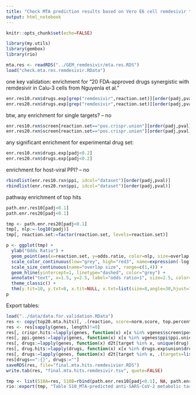 ```yaml
---
title: "Check MTA prediction results based on Vero E6 cell remdesivir treatment data"
output: html_notebook
---
```


```r
knitr::opts_chunk$set(echo=FALSE)
```

```r
library(my.utils)
library(gembox)
library(rio)
```

```r
mta.res <- readRDS("../GEM_remdesivir/mta.res.RDS")
load("check.mta.res.remdesivir.RData")
```

one key validation: enrichment for "20 FDA-approved drugs synergistic with remdesivir in Calu-3 cells from Nguyenla et al."

```r
enr.res10.rxn$drugs.exp[grep("remdesivir",reaction.set)][order(padj,pval)]
enr.res20.rxn$drugs.exp[grep("remdesivir",reaction.set)][order(padj,pval)]
```

btw, any enrichment for single targets? -- no
```r
enr.res10.rxn$screen[reaction.set=="pos.crispr.union"][order(padj,pval), -"reaction.set"]
enr.res20.rxn$screen[reaction.set=="pos.crispr.union"][order(padj,pval), -"reaction.set"]
```

any significant enrichment for experimental drug set:
```r
enr.res10.rxn$drugs.exp[padj<0.2]
enr.res20.rxn$drugs.exp[padj<0.2]
```

enrichment for host-viral PPI? -- no
```r
rbindlist(enr.res10.rxn$ppi, idcol="dataset")[order(padj,pval)]
rbindlist(enr.res20.rxn$ppi, idcol="dataset")[order(padj,pval)]
```

pathway enrichment of top hits
```r
path.enr.res10[padj<0.1]
path.enr.res20[padj<0.1]
```

```r
tmp <- path.enr.res20[padj<0.1]
tmp[, nlp:=-log10(padj)]
tmp[, reaction.set:=factor(reaction.set, levels=reaction.set)]

p <- ggplot(tmp) +
  ylab("Odds Ratio") +
  geom_point(aes(x=reaction.set, y=odds.ratio, color=nlp, size=overlap.size)) + 
  scale_color_continuous(low="grey", high="red3", name=expression(-log[10]*P[adj])) + 
  scale_size_continuous(name="overlap size", range=c(1,4)) +
  geom_hline(yintercept=1, linetype="dashed", color="grey") +
  annotate("text", x=1.5, y=2.5, label="odds ratio>1", size=2.5, color="grey30") +
  theme_classic() +
  thm(y.tit=10, y.txt=8, x.tit=NULL, x.txt=list(size=8,angle=30,hjust=1,face=ifelse(tmp$reaction.set %in% path.enr.res10$`40_vd2c_0.05`[padj<0.1, reaction.set],"bold","plain")), lgd.tit=8, lgd.txt=6, lgd.key=10, lgd.margin=c(20,0,0,0), plt.margin=c(0,0,0,35)) + theme(legend.spacing=unit(0,"pt"))
p
```

Export tables:
```r
load("../data/data.for.validation.RData")
res <- copy(top20.mta.hits)[, .(reaction, score=norm.score, top.percent, genes, pathway)]
res <- res[sapply(genes, length)!=0]
res[, crispr.hits:=lapply(genes, function(x) x[x %in% vgenes$screen$pos.crispr.union])]
res[, ppi.genes:=lapply(genes, function(x) x[x %in% vgenes$ppi$ppi.union])]
res[, drugs:=lapply(genes, function(x) d2t[target %in% x, unique(drug)])]
res[, drug.hits:=lapply(drugs, function(x) x[x %in% drugs.exp$union$drug])]
res[, drugs:=lapply(genes, function(x) d2t[target %in% x, .(targets=list(target)), by=drug][, co(paste0(drug,":{",sapply(targets, co, c=","),"}"), c="|")])]
res[drugs==":{}", drugs:=""]
saveRDS(res, file="final.mta.hits.remdesivier.RDS")
write.tab(res, "final.mta.hits.remdesivir.tsv", quote=FALSE)
```

```r
tmp <- list(S10A=res, S10B=rbind(path.enr.res10[padj<0.1], NA, path.enr.res20[padj<0.1], fill=TRUE))
rio::export(tmp, "Table S10_MTA-predicted anti-SARS-CoV-2 metabolic targets in combination with remdesivir and their pathway enrichment.xlsx")
```


